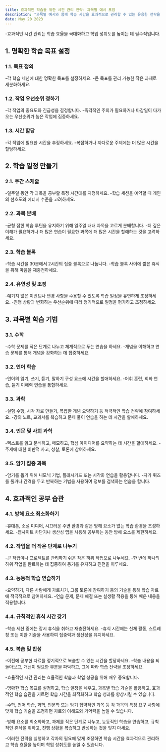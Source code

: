 ```yaml
---
title: 효과적인 학습을 위한 시간 관리 전략- 과목별 예시 포함
description: "과목별 예시와 함께 학습 시간을 효과적으로 관리할 수 있는 유용한 전략을 제공하여 과목별 학습을 최적화하는 데 도움을 줍니다."
date: May 20 2023
---
```


-효과적인 시간 관리는 학습 효율을 극대화하고 학업 성취도를 높이는 데 필수적입니다. 



## 1. 명확한 학습 목표 설정
### 1.1. 목표 정의

-각 학습 세션에 대한 명확한 목표를 설정하세요.
-큰 목표를 관리 가능한 작은 과제로 세분화하세요.
### 1.2. 작업 우선순위 정하기

-각 작업의 중요도와 긴급성을 결정합니다.
-즉각적인 주의가 필요하거나 마감일이 다가오는 우선순위가 높은 작업에 집중하세요.
### 1.3. 시간 할당

-각 작업에 필요한 시간을 추정하세요.
-복잡하거나 까다로운 주제에는 더 많은 시간을 할당하세요.
## 2. 학습 일정 만들기
### 2.1. 주간 스케줄

-일주일 동안 각 과목을 공부할 특정 시간대를 지정하세요.
-학습 세션을 예약할 때 개인의 선호도와 에너지 수준을 고려하세요.
### 2.2. 과목 분배

-균형 잡힌 학습 루틴을 유지하기 위해 일주일 내내 과목을 고르게 분배합니다.
-더 깊은 이해가 필요하거나 더 많은 연습이 필요한 과목에 더 많은 시간을 할애하는 것을 고려하세요.
### 2.3. 학습 블록

-학습 시간을 30분에서 2시간의 집중 블록으로 나눕니다.
-학습 블록 사이에 짧은 휴식을 취해 마음을 재충전하세요.
### 2.4. 유연성 및 조정

-예기치 않은 이벤트나 변경 사항을 수용할 수 있도록 학습 일정을 유연하게 조정하세요.
-진행 상황과 변화하는 우선순위에 따라 정기적으로 일정을 평가하고 조정하세요.
## 3. 과목별 학습 기법
### 3.1. 수학

-수학 문제를 작은 단계로 나누고 체계적으로 푸는 연습을 하세요.
-개념을 이해하고 연습 문제를 통해 개념을 강화하는 데 집중하세요.
### 3.2. 언어 학습

-언어의 읽기, 쓰기, 듣기, 말하기 구성 요소에 시간을 할애하세요.
-어휘 훈련, 회화 연습, 듣기 이해력 연습을 통합하세요.
### 3.3. 과학

-실험 수행, 시각 자료 만들기, 복잡한 개념 요약하기 등 적극적인 학습 전략에 참여하세요.
-강의 노트, 교과서를 복습하고 문제 풀이 연습을 하는 데 시간을 할애하세요.
### 3.4. 인문 및 사회 과학

-텍스트를 읽고 분석하고, 메모하고, 핵심 아이디어를 요약하는 데 시간을 할애하세요.
-주제에 대한 비판적 사고, 성찰, 토론에 참여하세요.
### 3.5. 암기 집중 과목

-암기를 돕기 위해 니모닉 기법, 플래시카드 또는 시각화 연습을 활용합니다.
-자가 퀴즈를 풀거나 간격을 두고 반복하는 기법을 사용하여 정보를 검색하는 연습을 합니다.
## 4. 효과적인 공부 습관
### 4.1. 방해 요소 최소화하기

-휴대폰, 소셜 미디어, 시끄러운 주변 환경과 같은 방해 요소가 없는 학습 환경을 조성하세요.
-웹사이트 차단기나 생산성 앱을 사용해 공부하는 동안 방해 요소를 제한하세요.
### 4.2. 작업을 더 작은 단계로 나누기

-큰 작업이나 프로젝트를 관리하기 쉬운 작은 하위 작업으로 나누세요.
-한 번에 하나의 하위 작업을 완료하는 데 집중하여 동기를 유지하고 진전을 이루세요.
### 4.3. 능동적 학습 연습하기

-요약하기, 다른 사람에게 가르치기, 그룹 토론에 참여하기 등의 기술을 통해 학습 자료에 적극적으로 참여하세요.
-연습 문제, 문제 해결 또는 실생활 적용을 통해 배운 내용을 적용합니다.
### 4.4. 규칙적인 휴식 시간 갖기

-학습 세션 중에는 잠시 휴식을 취하고 재충전하세요.
-휴식 시간에는 신체 활동, 스트레칭 또는 이완 기술을 사용하여 집중력과 생산성을 유지하세요.
### 4.5. 복습 및 반성

-이전에 공부한 자료를 정기적으로 복습할 수 있는 시간을 할당하세요.
-학습 내용을 되돌아보고, 개선이 필요한 부분을 파악하고, 그에 따라 학습 전략을 조정하세요.


-효율적인 시간 관리는 효율적인 학습과 학업 성공을 위해 매우 중요합니다. 

-명확한 학습 목표를 설정하고, 학습 일정을 세우고, 과목별 학습 기술을 활용하고, 효과적인 학습 습관을 기르면 학습 시간을 최적화하고 학습 성과를 향상시킬 수 있습니다. 

-수학, 언어 학습, 과학, 인문학 또는 암기 집약적인 과목 등 각 과목의 특정 요구 사항에 맞게 학습 기술을 조정하면 자료의 이해도와 기억력을 높일 수 있습니다. 

-방해 요소를 최소화하고, 과제를 작은 단계로 나누고, 능동적인 학습을 연습하고, 규칙적인 휴식을 취하고, 진행 상황을 복습하고 반성하는 것을 잊지 마세요. 

-이러한 전략을 실행하고 각자의 필요에 맞게 조정하면 학습 시간을 효과적으로 관리하고 학습 효율을 높이며 학업 성취도를 높일 수 있습니다. 

